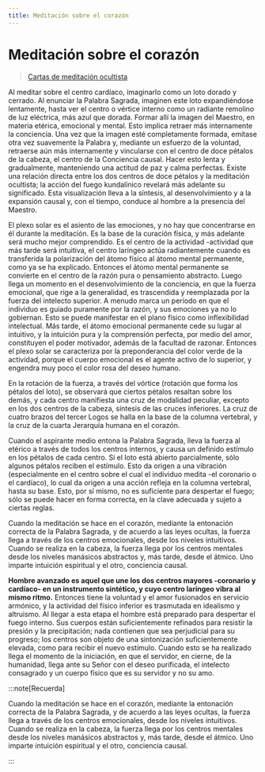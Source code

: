 ```yaml
---
title: Meditación sobre el corazón
---
```


# Meditación sobre el corazón

> [Cartas de meditación ocultista](/cartas-meditacion-ocultista/carta4#observaciones-finales)

Al meditar sobre el centro cardíaco, imaginarlo como un loto dorado y cerrado. Al enunciar la Palabra Sagrada, imaginen este loto expandiéndose lentamente, hasta ver el centro o vértice interno como un radiante remolino de luz eléctrica, más azul que dorada. Formar allí la imagen del Maestro, en materia etérica, emocional y mental. Esto implica retraer más internamente la conciencia. Una vez que la imagen esté completamente formada, emítase otra vez suavemente la Palabra y, mediante un esfuerzo de la voluntad, retraerse aún más internamente y vincularse con el centro de doce pétalos de la cabeza, el centro de la Conciencia causal. Hacer esto lenta y gradualmente, manteniendo una actitud de paz y calma perfectas. Existe una relación directa entre los dos centros de doce pétalos y la meditación ocultista; la acción del fuego kundalínico revelará más adelante su significado. Esta visualización lleva a la síntesis, al desenvolvimiento y a la expansión causal y, con el tiempo, conduce al hombre a la presencia del Maestro.

El plexo solar es el asiento de las emociones, y no hay que concentrarse en él durante la meditación. Es la base de la curación física, y más adelante será mucho mejor comprendido. Es el centro de la actividad -actividad que más tarde será intuitiva, el centro laríngeo actúa radiantemente cuando es transferida la polarización del átomo físico al átomo mental permanente, como ya se ha explicado. Entonces el átomo mental permanente se convierte en el centro de la razón pura o pensamiento abstracto. Luego llega un momento en el desenvolvimiento de la conciencia, en que la fuerza emocional, que rige a la generalidad, es trascendida y reemplazada por la fuerza del intelecto superior. A menudo marca un período en que el individuo es guiado puramente por la razón, y sus emociones ya no lo gobiernan. Esto se puede manifestar en el plano físico como inflexibilidad intelectual. Más tarde, el átomo emocional permanente cede su lugar al intuitivo, y la intuición pura y la comprensión perfecta, por medio del amor, constituyen el poder motivador, además de la facultad de razonar. Entonces el plexo solar se caracteriza por la preponderancia del color verde de la actividad, porque el cuerpo emocional es el agente activo de lo superior, y engendra muy poco el color rosa del deseo humano.

En la rotación de la fuerza, a través del vórtice (rotación que forma los pétalos del loto), se observará que ciertos pétalos resaltan sobre los demás, y cada centro manifiesta una cruz de modalidad peculiar, excepto en los dos centros de la cabeza, síntesis de las cruces inferiores. La cruz de cuatro brazos del tercer Logos se halla en la base de la columna vertebral, y la cruz de la cuarta Jerarquía humana en el corazón.

Cuando el aspirante medio entona la Palabra Sagrada, lleva la fuerza al etérico a través de todos los centros internos, y causa un definido estímulo en los pétalos de cada centro. Si el loto está abierto parcialmente, sólo algunos pétalos reciben el estímulo. Esto da origen a una vibración (especialmente en el centro sobre el cual el individuo medita -el coronario o el cardíaco), lo cual da origen a una acción refleja en la columna vertebral, hasta su base. Esto, por sí mismo, no es suficiente para despertar el fuego; sólo se puede hacer en forma correcta, en la clave adecuada y sujeto a ciertas reglas.

Cuando la meditación se hace en el corazón, mediante la entonación correcta de la Palabra Sagrada, y de acuerdo a las leyes ocultas, la fuerza llega a través de los centros emocionales, desde los niveles intuitivos. Cuando se realiza en la cabeza, la fuerza llega por los centros mentales desde los niveles manásicos abstractos y, más tarde, desde el átmico. Uno imparte intuición espiritual y el otro, conciencia causal.

**Hombre avanzado es aquel que une los dos centros mayores -coronario y cardíaco- en un instrumento sintético, y cuyo centro laríngeo vibra al mismo ritmo.** Entonces tiene la voluntad y el amor fusionados en servicio armónico, y la actividad del físico inferior es trasmutada en idealismo y altruismo. Al llegar a esta etapa el hombre está preparado para despertar el fuego interno. Sus cuerpos están suficientemente refinados para resistir la presión y la precipitación; nada contienen que sea perjudicial para su progreso; los centros son objeto de una sintonización suficientemente elevada, como para recibir el nuevo estímulo. Cuando esto se ha realizado llega el momento de la iniciación, en que el servidor, en cierne, de la humanidad, llega ante su Señor con el deseo purificada, el intelecto consagrado y un cuerpo físico que es su servidor y no su amo.


:::note[Recuerda]

Cuando la meditación se hace en el corazón, mediante la entonación correcta de la Palabra Sagrada, y de acuerdo a las leyes ocultas, la fuerza llega a través de los centros emocionales, desde los niveles intuitivos. Cuando se realiza en la cabeza, la fuerza llega por los centros mentales desde los niveles manásicos abstractos y, más tarde, desde el átmico. Uno imparte intuición espiritual y el otro, conciencia causal.

:::
